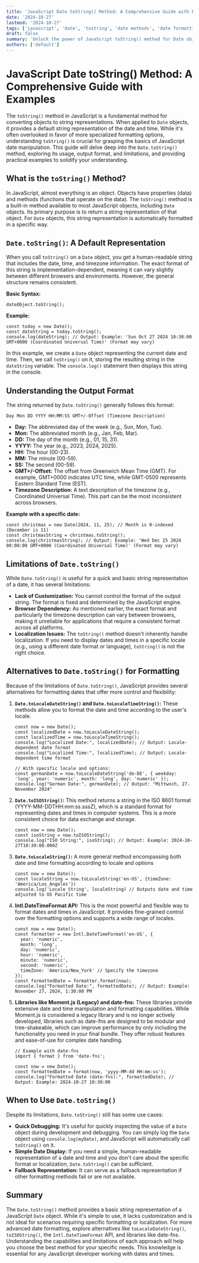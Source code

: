 ```yaml
---
title: 'JavaScript Date toString() Method: A Comprehensive Guide with Examples'
date: '2024-10-27'
lastmod: '2024-10-27'
tags: ['javascript', 'date', 'tostring', 'date methods', 'date formatting', 'javascript tutorial']
draft: false
summary: 'Unlock the power of JavaScript toString() method for Date objects. This comprehensive guide covers everything from basic usage to advanced formatting nuances, with practical examples to enhance your web development skills.'
authors: ['default']
---
```


# JavaScript Date toString() Method: A Comprehensive Guide with Examples

The `toString()` method in JavaScript is a fundamental method for converting objects to string representations. When applied to `Date` objects, it provides a default string representation of the date and time. While it's often overlooked in favor of more specialized formatting options, understanding `toString()` is crucial for grasping the basics of JavaScript date manipulation. This guide will delve deep into the `Date.toString()` method, exploring its usage, output format, and limitations, and providing practical examples to solidify your understanding.

## What is the `toString()` Method?

In JavaScript, almost everything is an object. Objects have properties (data) and methods (functions that operate on the data). The `toString()` method is a built-in method available to most JavaScript objects, including `Date` objects. Its primary purpose is to return a string representation of that object. For `Date` objects, this string representation is automatically formatted in a specific way.

## `Date.toString()`: A Default Representation

When you call `toString()` on a `Date` object, you get a human-readable string that includes the date, time, and timezone information. The exact format of this string is implementation-dependent, meaning it can vary slightly between different browsers and environments. However, the general structure remains consistent.

**Basic Syntax:**

```plaintext
dateObject.toString();
```

**Example:**

```plaintext
const today = new Date();
const dateString = today.toString();
console.log(dateString); // Output: Example: 'Sun Oct 27 2024 10:30:00 GMT+0000 (Coordinated Universal Time)' (Format may vary)
```

In this example, we create a `Date` object representing the current date and time. Then, we call `toString()` on it, storing the resulting string in the `dateString` variable. The `console.log()` statement then displays this string in the console.

## Understanding the Output Format

The string returned by `Date.toString()` generally follows this format:

`Day Mon DD YYYY HH:MM:SS GMT+/-Offset (Timezone Description)`

- **Day:** The abbreviated day of the week (e.g., Sun, Mon, Tue).
- **Mon:** The abbreviated month (e.g., Jan, Feb, Mar).
- **DD:** The day of the month (e.g., 01, 15, 31).
- **YYYY:** The year (e.g., 2023, 2024, 2025).
- **HH:** The hour (00-23).
- **MM:** The minute (00-59).
- **SS:** The second (00-59).
- **GMT+/-Offset:** The offset from Greenwich Mean Time (GMT). For example, GMT+0000 indicates UTC time, while GMT-0500 represents Eastern Standard Time (EST).
- **Timezone Description:** A text description of the timezone (e.g., Coordinated Universal Time). This part can be the most inconsistent across browsers.

**Example with a specific date:**

```plaintext
const christmas = new Date(2024, 11, 25); // Month is 0-indexed (December is 11)
const christmasString = christmas.toString();
console.log(christmasString); // Output: Example: 'Wed Dec 25 2024 00:00:00 GMT+0000 (Coordinated Universal Time)' (Format may vary)
```

## Limitations of `Date.toString()`

While `Date.toString()` is useful for a quick and basic string representation of a date, it has several limitations:

- **Lack of Customization:** You cannot control the format of the output string. The format is fixed and determined by the JavaScript engine.
- **Browser Dependency:** As mentioned earlier, the exact format and particularly the timezone description can vary between browsers, making it unreliable for applications that require a consistent format across all platforms.
- **Localization Issues:** The `toString()` method doesn't inherently handle localization. If you need to display dates and times in a specific locale (e.g., using a different date format or language), `toString()` is not the right choice.

## Alternatives to `Date.toString()` for Formatting

Because of the limitations of `Date.toString()`, JavaScript provides several alternatives for formatting dates that offer more control and flexibility:

1.  **`Date.toLocaleDateString()` and `Date.toLocaleTimeString()`:** These methods allow you to format the date and time according to the user's locale.

    ```plaintext
    const now = new Date();
    const localizedDate = now.toLocaleDateString();
    const localizedTime = now.toLocaleTimeString();
    console.log("Localized Date:", localizedDate); // Output: Locale-dependent date format
    console.log("Localized Time:", localizedTime); // Output: Locale-dependent time format

    // With specific locale and options:
    const germanDate = now.toLocaleDateString('de-DE', { weekday: 'long', year: 'numeric', month: 'long', day: 'numeric' });
    console.log("German Date:", germanDate); // Output: "Mittwoch, 27. November 2024"
    ```

2.  **`Date.toISOString()`:** This method returns a string in the ISO 8601 format (YYYY-MM-DDTHH:mm:ss.sssZ), which is a standard format for representing dates and times in computer systems. This is a more consistent choice for data exchange and storage.

    ```plaintext
    const now = new Date();
    const isoString = now.toISOString();
    console.log("ISO String:", isoString); // Output: Example: 2024-10-27T10:30:00.000Z
    ```

3.  **`Date.toLocaleString()`:** A more general method encompassing both date and time formatting according to locale and options

    ```plaintext
    const now = new Date();
    const localeString = now.toLocaleString('en-US', {timeZone: 'America/Los_Angeles'})
    console.log('Locale String', localeString) // Outputs date and time adjusted to US Pacific time
    ```

4.  **Intl.DateTimeFormat API:** This is the most powerful and flexible way to format dates and times in JavaScript. It provides fine-grained control over the formatting options and supports a wide range of locales.

    ```plaintext
    const now = new Date();
    const formatter = new Intl.DateTimeFormat('en-US', {
      year: 'numeric',
      month: 'long',
      day: 'numeric',
      hour: 'numeric',
      minute: 'numeric',
      second: 'numeric',
      timeZone: 'America/New_York' // Specify the timezone
    });
    const formattedDate = formatter.format(now);
    console.log("Formatted Date:", formattedDate); // Output: Example: November 27, 2024, 1:30:00 PM
    ```

5.  **Libraries like Moment.js (Legacy) and date-fns:** These libraries provide extensive date and time manipulation and formatting capabilities. While Moment.js is considered a legacy library and is no longer actively developed, libraries such as date-fns are designed to be modular and tree-shakeable, which can improve performance by only including the functionality you need in your final bundle. They offer robust features and ease-of-use for complex date handling.

    ```plaintext
    // Example with date-fns
    import { format } from 'date-fns';

    const now = new Date();
    const formattedDate = format(now, 'yyyy-MM-dd HH:mm:ss');
    console.log("Formatted Date (date-fns):", formattedDate); // Output: Example: 2024-10-27 10:30:00
    ```

## When to Use `Date.toString()`

Despite its limitations, `Date.toString()` still has some use cases:

- **Quick Debugging:** It's useful for quickly inspecting the value of a `Date` object during development and debugging. You can simply log the `Date` object using `console.log(myDate)`, and JavaScript will automatically call `toString()` on it.
- **Simple Date Display:** If you need a simple, human-readable representation of a date and time and you don't care about the specific format or localization, `Date.toString()` can be sufficient.
- **Fallback Representation:** It can serve as a fallback representation if other formatting methods fail or are not available.

## Summary

The `Date.toString()` method provides a basic string representation of a JavaScript `Date` object. While it's simple to use, it lacks customization and is not ideal for scenarios requiring specific formatting or localization. For more advanced date formatting, explore alternatives like `toLocaleDateString()`, `toISOString()`, the `Intl.DateTimeFormat` API, and libraries like date-fns. Understanding the capabilities and limitations of each approach will help you choose the best method for your specific needs. This knowledge is essential for any JavaScript developer working with dates and times.
